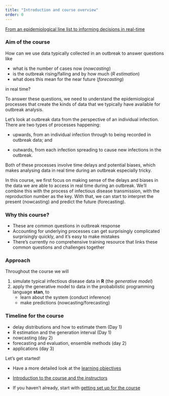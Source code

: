 ```yaml
---
title: "Introduction and course overview"
order: 0
---
```


[From an epidemiological line list to informing decisions in real-time](slides/from-line-list-to-decisions.qmd)

### Aim of the course

How can we use data typically collected in an outbreak to answer questions like

-   what is the number of cases now (*nowcasting*)
-   is the outbreak rising/falling and by how much (*R estimation*)
-   what does this mean for the near future (*forecasting*)

in real time?

To answer these questions, we need to understand the epidemiological processes that create the kinds of data that we typically have available for outbreak analysis.

::: callout
Let's look at outbreak data from the perspective of an individual infection.
There are two types of processes happening:

-   upwards, from an individual infection through to being recorded in outbreak data; and

-   outwards, from each infection spreading to cause new infections in the outbreak.

Both of these processes involve time delays and potential biases, which makes analysing data in real time during an outbreak especially tricky.
:::

In this course, we first focus on making sense of the delays and biases in the data we are able to access in real time during an outbreak.
We'll combine this with the process of infectious disease transmission, with the reproduction number as the key.
With that, we can start to interpret the present (nowcasting) and predict the future (forecasting).

### Why this course?

-   These are common questions in outbreak response
-   Accounting for underlying processes can get surprisingly complicated surprisingly quickly, and it's easy to make mistakes
-   There's currently no comprehensive training resource that links these common questions and challenges together

### Approach

Throughout the course we will

1.  simulate typical infectious disease data in **R** (the *generative model*)
2.  apply the generative model to data in the probabilistic programming language **stan**, to
    -   learn about the system (conduct inference)
    -   make predictions (nowcasting/forecasting)

### Timeline for the course

-   delay distributions and how to estimate them (Day 1)
-   R estimation and the generation interval (Day 1)
-   nowcasting (day 2)
-   forecasting and evaluation, ensemble methods (day 2)
-   applications (day 3)

Let's get started!

-   Have a more detailed look at the [learning objectives](/learning_objectives.qmd)

-   [Introduction to the course and the instructors](slides/introduction-to-the-course-and-instructors.qmd)

-   If you haven't already, start with [getting set up for the course](/getting-set-up.qmd)
